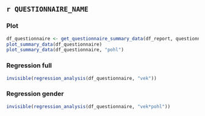 ## `r QUESTIONNAIRE_NAME` {.tabset}

### Plot

```r
df_questionnaire <- get_questionnaire_summary_data(df_report, questionnaire_code)
plot_summary_data(df_questionnaire)
plot_summary_data(df_questionnaire, "pohl")
```

### Regression full

```r
invisible(regression_analysis(df_questionnaire, "vek"))
```

### Regression gender

```r
invisible(regression_analysis(df_questionnaire, "vek*pohl"))
``` 
